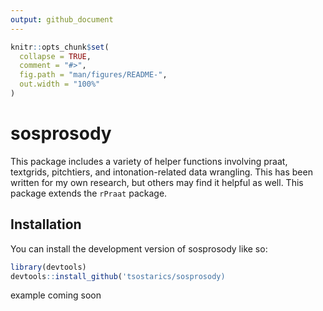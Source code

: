 ```yaml
---
output: github_document
---
```


<!-- README.md is generated from README.Rmd. Please edit that file -->

```r
knitr::opts_chunk$set(
  collapse = TRUE,
  comment = "#>",
  fig.path = "man/figures/README-",
  out.width = "100%"
)
```

# sosprosody

This package includes a variety of helper functions involving praat, textgrids,
pitchtiers, and intonation-related data wrangling.
This has been written for my own research, but others may find it helpful as
well.
This package extends the `rPraat` package.

## Installation

You can install the development version of sosprosody like so:

``` r
library(devtools)
devtools::install_github('tsostarics/sosprosody)
```

example coming soon
